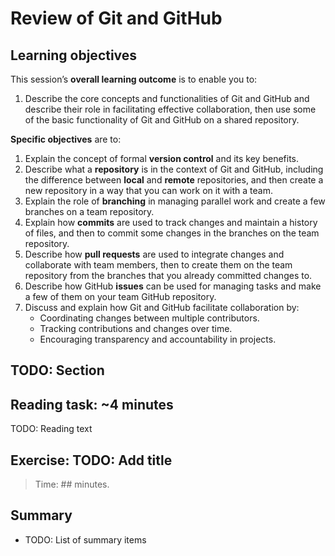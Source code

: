 # Review of Git and GitHub {#sec-git-and-github}

<!-- TODO: Add an introduction here -->

## Learning objectives

This session’s **overall learning outcome** is to enable you to:

1.  Describe the core concepts and functionalities of Git and GitHub and
    describe their role in facilitating effective collaboration, then use
    some of the basic functionality of Git and GitHub on a shared repository.

**Specific objectives** are to:

1.  Explain the concept of formal **version control** and its key
    benefits.
2.  Describe what a **repository** is in the context of Git and GitHub,
    including the difference between **local** and **remote**
    repositories, and then create a new repository in a way that you
    can work on it with a team.
3.  Explain the role of **branching** in managing parallel work and
		create a few branches on a team repository.
4.  Explain how **commits** are used to track changes and maintain a
    history of files, and then to commit some changes in the branches
    on the team repository.
5.  Describe how **pull requests** are used to integrate changes and
    collaborate with team members, then to create them on the team
    repository from the branches that you already committed changes to.
6.  Describe how GitHub **issues** can be used for managing tasks and
		make a few of them on your team GitHub repository.
7.  Discuss and explain how Git and GitHub facilitate collaboration by:
    -   Coordinating changes between multiple contributors.
    -   Tracking contributions and changes over time.
    -   Encouraging transparency and accountability in projects.

## TODO: Section

::: callout-note
## Reading task: \~4 minutes

TODO: Reading text
:::

## Exercise: TODO: Add title

> Time: \## minutes.

## Summary

-   TODO: List of summary items
